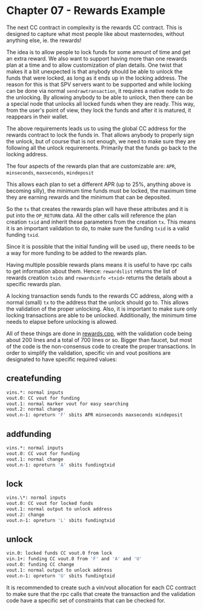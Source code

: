 
# Chapter 07 - Rewards Example

The next CC contract in complexity is the rewards CC contract. This is designed to capture what most people like about masternodes, without anything else, ie. the rewards!

The idea is to allow people to lock funds for some amount of time and get an extra reward. We also want to support having more than one rewards plan at a time and to allow customization of plan details. One twist that makes it a bit unexpected is that anybody should be able to unlock the funds that were locked, as long as it ends up in the locking address. The reason for this is that SPV servers want to be supported and while locking can be done via normal `sendrawtransaction`, it requires a native node to do the unlocking. By allowing anybody to be able to unlock, then there can be a special node that unlocks all locked funds when they are ready. This way, from the user's point of view, they lock the funds and after it is matured, it reappears in their wallet.

The above requirements leads us to using the global CC address for the rewards contract to lock the funds in. That allows anybody to properly sign the unlock, but of course that is not enough, we need to make sure they are following all the unlock requirements. Primarily that the funds go back to the locking address.

The four aspects of the rewards plan that are customizable are:
`APR`, `minseconds`, `maxseconds`, `mindeposit`

This allows each plan to set a different APR (up to 25%, anything above is becoming silly), the minimum time funds must be locked, the maximum time they are earning rewards and the minimum that can be deposited.

So the `tx` that creates the rewards plan will have these attributes and it is put into the `OP_RETURN` data. All the other calls will reference the plan creation `txid` and inherit these parameters from the creation `tx`. This means it is an important validation to do, to make sure the funding `txid` is a valid funding `txid`.

Since it is possible that the initial funding will be used up, there needs to be a way for more funding to be added to the rewards plan.

Having multiple possible rewards plans means it is useful to have rpc calls to get information about them. Hence: `rewardslist` returns the list of rewards creation `txids` and `rewardsinfo <txid>` returns the details about a specific rewards plan.

A locking transaction sends funds to the rewards CC address, along with a normal (small) `tx` to the address that the unlock should go to. This allows the validation of the proper unlocking. Also, it is important to make sure only locking transactions are able to be unlocked. Additionally, the minimum time needs to elapse before unlocking is allowed.

All of these things are done in [rewards.cpp](https://github.com/jl777/komodo/blob/jl777/src/cc/rewards.cpp), with the validation code being about 200 lines and a total of 700 lines or so. Bigger than faucet, but most of the code is the non-consensus code to create the proper transactions. In order to simplify the validation, specific vin and vout positions are designated to have specific required values:

## createfunding

```bash
vins.*: normal inputs
vout.0: CC vout for funding
vout.1: normal marker vout for easy searching
vout.2: normal change
vout.n-1: opreturn 'F' sbits APR minseconds maxseconds mindeposit
```

## addfunding

```bash
vins.*: normal inputs
vout.0: CC vout for funding
vout.1: normal change
vout.n-1: opreturn 'A' sbits fundingtxid
```

## lock

```bash
vins.\*: normal inputs
vout.0: CC vout for locked funds
vout.1: normal output to unlock address
vout.2: change
vout.n-1: opreturn 'L' sbits fundingtxid
```

## unlock

```bash
vin.0: locked funds CC vout.0 from lock
vin.1+: funding CC vout.0 from 'F' and 'A' and 'U'
vout.0: funding CC change
vout.1: normal output to unlock address
vout.n-1: opreturn 'U' sbits fundingtxid
```

It is recommended to create such a vin/vout allocation for each CC contract to make sure that the rpc calls that create the transaction and the validation code have a specific set of constraints that can be checked for.
